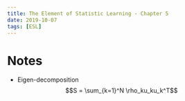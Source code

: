 ---
title: The Element of Statistic Learning - Chapter 5
date: 2019-10-07
tags: [ESL]
---

# Notes
- Eigen-decomposition
$$S = \sum_{k=1}^N \rho_ku_ku_k^T$$